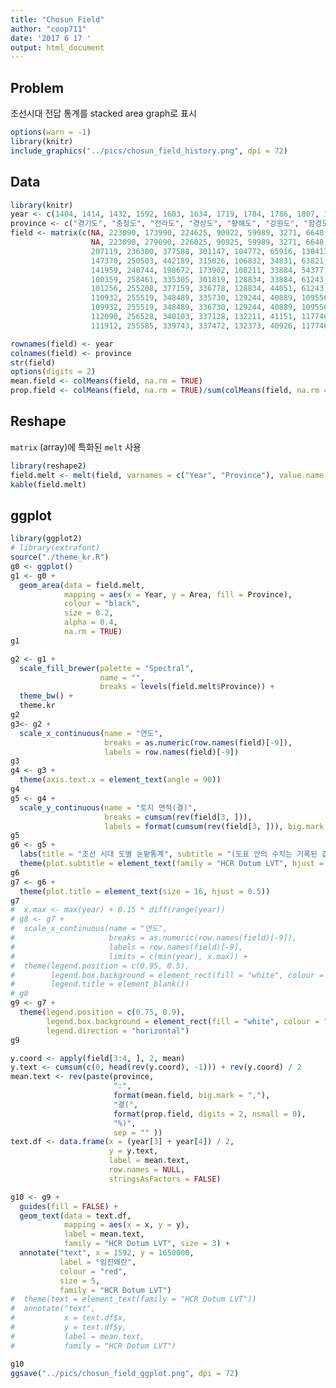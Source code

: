 ```yaml
---
title: "Chosun Field"
author: "coop711"
date: '2017 6 17 '
output: html_document
---
```


## Problem

조선시대 전답 통계를 stacked area graph로 표시

<!--
![](../pics/chosun_field.png)
-->

```r
options(warn = -1)
library(knitr)
include_graphics("../pics/chosun_field_history.png", dpi = 72)
```

## Data

```r
library(knitr)
year <- c(1404, 1414, 1432, 1592, 1603, 1634, 1719, 1784, 1786, 1807, 1864)
province <- c("경기도", "충청도", "전라도", "경상도", "황해도", "강원도", "함경도", "평안도")
field <- matrix(c(NA, 223090, 173990, 224625, 90922, 59989, 3271, 6648,
                  NA, 223090, 279090, 226025, 90925, 59989, 3271, 6648,
                  207119, 236300, 377588, 301147, 104772, 65916, 130413, 308751, 
                  147370, 250503, 442189, 315026, 106832, 34831, 63821, 153009,
                  141959, 240744, 198672, 173902, 108211, 33884, 54377, 153009,
                  100359, 258461, 335305, 301819, 128834, 33884, 61243, 94000,
                  101256, 255208, 377159, 336778, 128834, 44051, 61243, 90804,
                  110932, 255519, 348489, 335730, 129244, 40889, 109556, 105760,
                  109932, 255519, 348489, 336730, 129244, 40889, 109556, 106041,
                  112090, 256528, 340103, 337128, 132211, 41151, 117746, 119635, 
                  111912, 255585, 339743, 337472, 132373, 40926, 117746, 119735), ncol = 8, byrow = TRUE)

rownames(field) <- year
colnames(field) <- province
str(field)
options(digits = 2)
mean.field <- colMeans(field, na.rm = TRUE)
prop.field <- colMeans(field, na.rm = TRUE)/sum(colMeans(field, na.rm = TRUE)) * 100
```

## Reshape

`matrix` (array)에 특화된 `melt` 사용

```r
library(reshape2)
field.melt <- melt(field, varnames = c("Year", "Province"), value.name = "Area")
kable(field.melt)
```

## ggplot

```r
library(ggplot2)
# library(extrafont)
source("./theme_kr.R")
g0 <- ggplot()
g1 <- g0 +
  geom_area(data = field.melt, 
            mapping = aes(x = Year, y = Area, fill = Province),
            colour = "black", 
            size = 0.2, 
            alpha = 0.4, 
            na.rm = TRUE)
g1
```

```r
g2 <- g1 +
  scale_fill_brewer(palette = "Spectral", 
                    name = "",
                    breaks = levels(field.melt$Province)) +
  theme_bw() +
  theme.kr
g2
g3<- g2 + 
  scale_x_continuous(name = "연도", 
                     breaks = as.numeric(row.names(field)[-9]),
                     labels = row.names(field)[-9])
g3
g4 <- g3 +
  theme(axis.text.x = element_text(angle = 90))
g4
g5 <- g4 + 
  scale_y_continuous(name = "토지 면적(결)",
                     breaks = cumsum(rev(field[3, ])),
                     labels = format(cumsum(rev(field[3, ])), big.mark = ","))
g5
g6 <- g5 +
  labs(title = "조선 시대 도별 논밭통계", subtitle = "(도표 안의 수치는 기록된 값들의 평균)") +
  theme(plot.subtitle = element_text(family = "HCR Dotum LVT", hjust = 1))
g6
g7 <- g6 +
  theme(plot.title = element_text(size = 16, hjust = 0.5))
g7
#  x.max <- max(year) + 0.15 * diff(range(year))
# g8 <- g7 +
#  scale_x_continuous(name = "연도", 
#                     breaks = as.numeric(row.names(field)[-9]),
#                     labels = row.names(field)[-9],
#                     limits = c(min(year), x.max)) +
#  theme(legend.position = c(0.95, 0.5),
#        legend.box.background = element_rect(fill = "white", colour = "black"),
#        legend.title = element_blank())
# g8
g9 <- g7 +
  theme(legend.position = c(0.75, 0.9),
        legend.box.background = element_rect(fill = "white", colour = "black"),
        legend.direction = "horizontal")
g9

y.coord <- apply(field[3:4, ], 2, mean)
y.text <- cumsum(c(0, head(rev(y.coord), -1))) + rev(y.coord) / 2
mean.text <- rev(paste(province, 
                       ":", 
                       format(mean.field, big.mark = ","), 
                       "결(", 
                       format(prop.field, digits = 2, nsmall = 0), 
                       "%)", 
                       sep = "" ))
text.df <- data.frame(x = (year[3] + year[4]) / 2, 
                      y = y.text, 
                      label = mean.text, 
                      row.names = NULL, 
                      stringsAsFactors = FALSE)

g10 <- g9 +
  guides(fill = FALSE) +
  geom_text(data = text.df, 
            mapping = aes(x = x, y = y), 
            label = mean.text, 
            family = "HCR Dotum LVT", size = 3) +
  annotate("text", x = 1592, y = 1650000, 
           label = "임진왜란", 
           colour = "red",
           size = 5,
           family = "HCR Dotum LVT")
#  theme(text = element_text(family = "HCR Dotum LVT"))
#  annotate("text", 
#           x = text.df$x, 
#           y = text.df$y, 
#           label = mean.text, 
#           family = "HCR Dotum LVT")

g10
ggsave("../pics/chosun_field_ggplot.png", dpi = 72)
```

